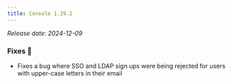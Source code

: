 ```yaml
---
title: Console 1.29.2
---
```


*Release date: 2024-12-09*

### Fixes 🔨
- Fixes a bug where SSO and LDAP sign ups were being rejected for users with upper-case letters in their email
